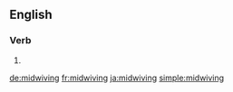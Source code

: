 ==English==

===Verb===
{{head|en|present participle}}

# {{present participle of|midwife|lang=en|nocat=1}}

[[de:midwiving]]
[[fr:midwiving]]
[[ja:midwiving]]
[[simple:midwiving]]